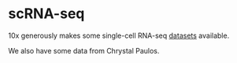 # scRNA-seq {#scrnaseq}

10x generously makes some single-cell RNA-seq [datasets](https://support.10xgenomics.com/single-cell-gene-expression/datasets) available.

We also have some data from Chrystal Paulos.